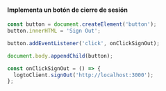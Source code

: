 
<SignOutNote />

#### Implementa un botón de cierre de sesión

```js
const button = document.createElement('button');
button.innerHTML = 'Sign Out';

button.addEventListener('click', onClickSignOut);

document.body.appendChild(button);

const onClickSignOut = () => {
  logtoClient.signOut('http://localhost:3000');
};
```

